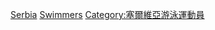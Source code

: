 {{Non-diffusing subcategory|塞爾維亞游泳運動員}}
[[Category:各國奧運游泳運動員|Serbia]]
[[Category:塞尔维亚夏季奥运运动员|Swimmers]]
[[Category:塞爾維亞游泳運動員|Category:塞爾維亞游泳運動員]]